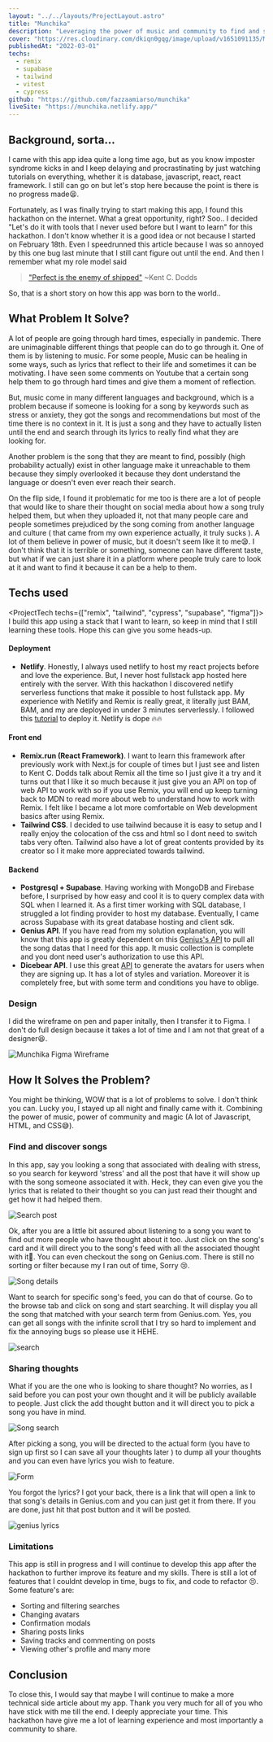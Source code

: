 ```yaml
---
layout: "../../layouts/ProjectLayout.astro"
title: "Munchika"
description: "Leveraging the power of music and community to find and share musics that truly help and relatable to people. Made for Hashnode x Netlify hackathon held in February."
cover: "https://res.cloudinary.com/dkiqn0gqg/image/upload/v1651091135/Munchika_Open_Graph_oysjcb.png"
publishedAt: "2022-03-01"
techs:
  - remix
  - supabase
  - tailwind
  - vitest
  - cypress
github: "https://github.com/fazzaamiarso/munchika"
liveSite: "https://munchika.netlify.app/"
---
```



## Background, sorta...

I came with this app idea quite a long time ago, but as you know imposter syndrome kicks in and I keep delaying and procrastinating by just watching tutorials on everything, whether it is database, javascript, react, react framework. I still can go on but let's stop here because the point is there is no progress made😫.

Fortunately, as I was finally trying to start making this app, I found this hackathon on the internet. What a great opportunity, right? Soo.. I decided "Let's do it with tools that I never used before but I want to learn" for this hackathon. I don't know whether it is a good idea or not because I started on February 18th. Even I speedrunned this article because I was so annoyed by this one bug last minute that I still cant figure out until the end. And then I remember what my role model said

> ["Perfect is the enemy of shipped"](https://twitter.com/kentcdodds/status/1205607926997479424?s=20&t=mjLiGXCHWgYFVp-mNJXWzQ) ~Kent C. Dodds

So, that is a short story on how this app was born to the world..

## What Problem It Solve?

A lot of people are going through hard times, especially in pandemic. There are unimaginable different things that people can do to go through it. One of them is by listening to music. For some people, Music can be healing in some ways, such as lyrics that reflect to their life and sometimes it can be motivating. I have seen some comments on Youtube that a certain song help them to go through hard times and give them a moment of reflection.

But, music come in many different languages and background, which is a problem because if someone is looking for a song by keywords such as stress or anxiety, they got the songs and recommendations but most of the time there is no context in it. It is just a song and they have to actually listen until the end and search through its lyrics to really find what they are looking for.

Another problem is the song that they are meant to find, possibly (high probability actually) exist in other language make it unreachable to them because they simply overlooked it because they dont understand the language or doesn't even ever reach their search.

On the flip side, I found it problematic for me too is there are a lot of people that would like to share their thought on social media about how a song truly helped them, but when they uploaded it, not that many people care and people sometimes prejudiced by the song coming from another language and culture ( that came from my own experience actually, it truly sucks ). A lot of them believe in power of music, but it doesn't seem like it to me😪. I don't think that it is terrible or something, someone can have different taste, but what if we can just share it in a platform where people truly care to look at it and want to find it because it can be a help to them.


## Techs used

<ProjectTech techs={["remix", "tailwind", "cypress", "supabase", "figma"]}>
  I build this app using a stack that I want to learn, so keep in mind that I still learning these tools. Hope this can give you some heads-up.

#### Deployment

- **Netlify**. Honestly, I always used netlify to host my react projects before and love the experience. But, I never host fullstack app hosted here entirely with the server. With this hackathon I discovered netlify serverless functions that make it possible to host fullstack app. My experience with Netlify and Remix is really great, it literally just BAM, BAM, and my are deployed in under 3 minutes serverlessly. I followed this [tutorial](https://www.youtube.com/watch?v=tCGEoheZFfQ) to deploy it. Netlify is dope 🔥🔥

#### Front end

- **Remix.run (React Framework)**. I want to learn this framework after previously work with Next.js for couple of times but I just see and listen to Kent C. Dodds talk about Remix all the time so I just give it a try and it turns out that I like it so much because it just give you an API on top of web API to work with so if you use Remix, you will end up keep turning back to MDN to read more about web to understand how to work with Remix. I felt like I became a lot more comfortable on Web development basics after using Remix.
- **Tailwind CSS**. I decided to use tailwind because it is easy to setup and I really enjoy the colocation of the css and html so I dont need to switch tabs very often. Tailwind also have a lot of great contents provided by its creator so I it make more appreciated towards tailwind.

#### Backend

- **Postgresql + Supabase**. Having working with MongoDB and Firebase before, I surprised by how easy and cool it is to query complex data with SQL when I learned it. As a first timer working with SQL database, I struggled a lot finding provider to host my database. Eventually, I came across Supabase with its great database hosting and client sdk.
- **Genius API**. If you have read from my solution explanation, you will know that this app is greatly dependent on this [Genius's API](https://docs.genius.com/) to pull all the song datas that I need for this app. It music collection is complete and you dont need user's authorization to use this API.
- **Dicebear API**. I use this great [API](https://avatars.dicebear.com/) to generate the avatars for users when they are signing up. It has a lot of styles and variation. Moreover it is completely free, but with some term and conditions you have to oblige.

### Design

I did the wireframe on pen and paper initally, then I transfer it to Figma. I don't do full design because it takes a lot of time and I am not that great of a designer😆.

![Munchika Figma Wireframe](https://cdn.hashnode.com/res/hashnode/image/upload/v1646086512142/9Wj94mxrq.png)

</ProjectTech>


## How It Solves the Problem?

You might be thinking, WOW that is a lot of problems to solve. I don't think you can. Lucky you, I stayed up all night and finally came with it. Combining the power of music, power of community and magic (A lot of Javascript, HTML, and CSS😅).

### Find and discover songs

In this app, say you looking a song that associated with dealing with stress, so you search for keyword 'stress' and all the post that have it will show up with the song someone associated it with. Heck, they can even give you the lyrics that is related to their thought so you can just read their thought and get how it had helped them.

![Search post](https://cdn.hashnode.com/res/hashnode/image/upload/v1646089433745/7kHKYg8nA.png)

Ok, after you are a little bit assured about listening to a song you want to find out more people who have thought about it too. Just click on the song's card and it will direct you to the song's feed with all the associated thought with it🤩. You can even checkout the song on Genius.com. There is still no sorting or filter because my I ran out of time, Sorry 😢.

![Song details](https://cdn.hashnode.com/res/hashnode/image/upload/v1646089554360/KUZErG_0r.png)

Want to search for specific song's feed, you can do that of course. Go to the browse tab and click on song and start searching. It will display you all the song that matched with your search term from Genius.com. Yes, you can get all songs with the infinite scroll that I try so hard to implement and fix the annoying bugs so please use it HEHE.

![search](https://cdn.hashnode.com/res/hashnode/image/upload/v1646089995342/avrt-K7nt.png)

### Sharing thoughts

What if you are the one who is looking to share thought? No worries, as I said before you can post your own thought and it will be publicly available to people. Just click the add thought button and it will direct you to pick a song you have in mind.

![Song search](https://cdn.hashnode.com/res/hashnode/image/upload/v1646089674544/iHTh861Cm.png)

After picking a song, you will be directed to the actual form (you have to sign up first so I can save all your thoughts later ) to dump all your thoughts and you can even have lyrics you wish to feature.

![Form](https://cdn.hashnode.com/res/hashnode/image/upload/v1646089859429/g-0wkoecc.png)

You forgot the lyrics? I got your back, there is a link that will open a link to that song's details in Genius.com and you can just get it from there. If you are done, just hit that post button and it will be posted.

![genius lyrics](https://cdn.hashnode.com/res/hashnode/image/upload/v1646089926477/oZnOD7j4H.png)

### Limitations

This app is still in progress and I will continue to develop this app after the hackathon to further improve its feature and my skills. There is still a lot of features that I couldnt develop in time, bugs to fix, and code to refactor 😣.
Some feature's are:

- Sorting and filtering searches
- Changing avatars
- Confirmation modals
- Sharing posts links
- Saving tracks and commenting on posts
- Viewing other's profile and many more

## Conclusion

To close this, I would say that maybe I will continue to make a more technical side article about my app.
Thank you very much for all of you who have stick with me till the end. I deeply appreciate your time. This hackathon have give me a lot of learning experience and most importantly a community to share.
